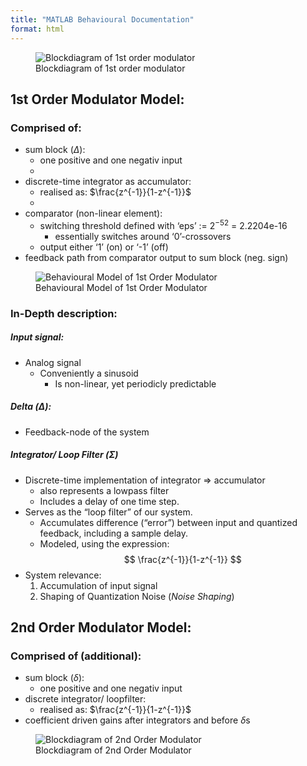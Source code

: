 ```yaml
---
title: "MATLAB Behavioural Documentation"
format: html
---
```


![Blockdiagram of 1st order modulator](../recources/pictures/1st_Order_MOD_behav.png)

## 1st Order Modulator Model:
### Comprised of:

- sum block ($\Delta$):
  - one positive and one negativ input
  - 
- discrete-time integrator as accumulator:
  -  realised as: $\frac{z^{-1}}{1-z^{-1}}$
  -  
- comparator (non-linear element):
  - switching threshold defined with 'eps' := $2^{-52}$ = 2.2204e-16
    - essentially switches around '0'-crossovers   
  - output either '1' (on) or '-1' (off)
- feedback path from comparator output to sum block (neg. sign)  
  
![Behavioural Model of 1st Order Modulator](../recources/pictures/1st_Order_MOD_behav.png)


### In-Depth description:
##### Input signal:
- Analog signal 
  - Conveniently a sinusoid
    - Is non-linear, yet periodicly predictable


##### Delta ($\Delta$):
- Feedback-node of the system 


##### Integrator/ Loop Filter ($\Sigma$)
- Discrete-time implementation of integrator => accumulator
  - also represents a lowpass filter
  - Includes a delay of one time step.
- Serves as the "loop filter" of our system.
  - Accumulates difference ("error") between input and quantized feedback, including a sample delay.
  - Modeled, using the expression:
  $$
  \frac{z^{-1}}{1-z^{-1}}
  $$
- System relevance:
  1. Accumulation of input signal
  2. Shaping of Quantization Noise ($\textit{Noise Shaping}$)
  

## 2nd Order Modulator Model:
### Comprised of (additional):

- sum block ($\delta$):
  - one positive and one negativ input
- discrete integrator/ loopfilter:
  -  realised as: $\frac{z^{-1}}{1-z^{-1}}$
- coefficient driven gains after integrators and before $\delta$s


![Blockdiagram of 2nd Order Modulator](../recources/pictures/Mod_2nd_Order.svg)
